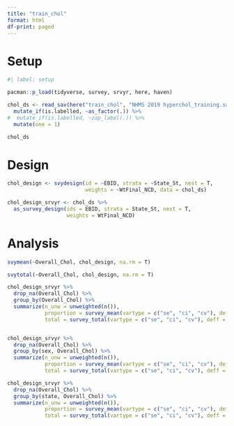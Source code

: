 ```yaml
---
title: "train_chol"
format: html
df-print: paged
---
```


# Setup

```r
#| label: setup

pacman::p_load(tidyverse, survey, srvyr, here, haven)

chol_ds <- read_sav(here("train_chol", "NHMS 2019 hyperchol_training.sav")) %>% 
  mutate_if(is.labelled, ~as_factor(.)) %>% 
#  mutate_if(is.labelled, ~zap_label(.)) %>% 
  mutate(one = 1)

chol_ds
```

# Design

```r
chol_design <- svydesign(id = ~EBID, strata = ~State_St, nest = T,
                         weights = ~WtFinal_NCD, data = chol_ds)

chol_design_srvyr <- chol_ds %>% 
  as_survey_design(ids = EBID, strata = State_St, nest = T, 
                   weights = WtFinal_NCD)

```

# Analysis

```r
svymean(~Overall_Chol, chol_design, na.rm = T) 

svytotal(~Overall_Chol, chol_design, na.rm = T) 

chol_design_srvyr %>%
  drop_na(Overall_Chol) %>% 
  group_by(Overall_Chol) %>%
  summarize(n_unw = unweighted(n()),
            proportion = survey_mean(vartype = c("se", "ci", "cv"), deff = T),
            total = survey_total(vartype = c("se", "ci", "cv"), deff = T))


chol_design_srvyr %>%
  drop_na(Overall_Chol) %>% 
  group_by(sex, Overall_Chol) %>%
  summarize(n_unw = unweighted(n()),
            proportion = survey_mean(vartype = c("se", "ci", "cv"), deff = T),
            total = survey_total(vartype = c("se", "ci", "cv"), deff = T))

chol_design_srvyr %>%
  drop_na(Overall_Chol) %>% 
  group_by(state, Overall_Chol) %>%
  summarize(n_unw = unweighted(n()),
            proportion = survey_mean(vartype = c("se", "ci", "cv"), deff = T),
            total = survey_total(vartype = c("se", "ci", "cv"), deff = T))

```

